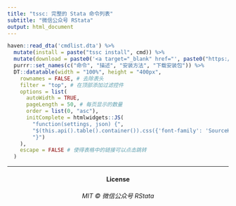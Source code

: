 ```yaml
---
title: "tssc: 完整的 Stata 命令列表"
subtitle: "微信公众号 RStata"
output: html_document 
---
```


```r
haven::read_dta('cmdlist.dta') %>% 
  mutate(install = paste("tssc install", cmd)) %>% 
  mutate(download = paste0('<a target="_blank" href="', paste0("https://r-stata.github.io/tssc/ssczip/", cmd, ".zip"), '">', cmd ,'.pkg</a>')) %>% 
  purrr::set_names(c("命令", "描述", "安装方法", "下载安装包")) %>% 
  DT::datatable(width = "100%", height = "400px",
    rownames = FALSE, # 去除表头
    filter = "top", # 在顶部添加过滤控件
    options = list(
      autoWidth = TRUE,
      pageLength = 50, # 每页显示的数量
      order = list(0, "asc"),
      initComplete = htmlwidgets::JS(
        "function(settings, json) {",
        "$(this.api().table().container()).css({'font-family': 'SourceHanSerifSC-Medium'});",
        "}")
    ),
    escape = FALSE # 使得表格中的链接可以点击跳转
  )
```

------------

<h4 align="center">License</h4>
<h6 align="center">MIT © 微信公众号 RStata</h6>
